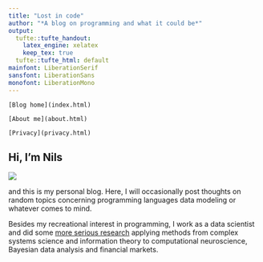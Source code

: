 ```yaml
---
title: "Lost in code"
author: "*A blog on programming and what it could be*"
output:
  tufte::tufte_handout:
    latex_engine: xelatex
    keep_tex: true
  tufte::tufte_html: default
mainfont: LiberationSerif
sansfont: LiberationSans
monofont: LiberationMono
---
```


```marginfigure
[Blog home](index.html)

[About me](about.html)

[Privacy](privacy.html)
```

## Hi, I'm Nils

![](me.jpg)

and this is my personal blog. Here, I will occasionally post thoughts
on random topics concerning programming languages data modeling or
whatever comes to mind.

Besides my recreational interest in programming, I work as a
data scientist and did some [more serious
research](https://scholar.google.com/citations?hl=en&user=iLErbK0AAAAJ)
applying methods from complex systems science and information theory
to computational neuroscience, Bayesian data analysis and financial
markets.
